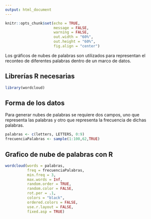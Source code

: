 ```yaml
---
output: html_document
---
```


<!-- ################  CONFIGURACIONES ###################### -->

```r
knitr::opts_chunk$set(echo = TRUE,
                      message = FALSE,
                      warning = FALSE,
                      out.width = "60%",
                      out.height = "60%",
                      fig.align = "center")

```

<!-- ######################################################## -->

Los gráficos de nubes de palabras son utilizados para representan el reconteo de diferentes palabras dentro de un marco de datos.

## Librerías R necesarias

```r
library(wordcloud)
```

## Forma de los datos

Para generar nubes de palabras se requiere dos campos, uno que representa las palabras y otro que representa la frecuencia de dichas palabras.

```r
palabras <- c(letters, LETTERS, 0:9)
frecuenciaPalabras <- sample(1:100,62,TRUE)
```

## Grafico de nube de palabras con R

```r
wordcloud(words = palabras,
          freq = frecuenciaPalabras,
          min.freq = 3,
          max.words = Inf,
          random.order = TRUE,
          random.color = FALSE,
          rot.per = .1,
          colors = "black",
          ordered.colors = FALSE,
          use.r.layout = FALSE,
          fixed.asp = TRUE)

```
